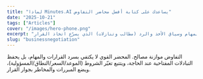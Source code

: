 ```yaml
---
title: "لماذا Minutes.AI يساعدك على كتابة أفضل محاضر التفاوض"
date: "2025-10-21"
tags: ["Articles"]
cover: "/images/hero-phone.png"
excerpt: "أساسيات محاضر التفاوض: القرارات والمهام وسياق الأخذ والرد (مطالب وتنازلات) الذي يسرّع اتخاذ القرار."
slug: "businessnegotiation"
---
```


التفاوض موازنة مصالح. المحضر القوي لا يكتفي بسرد القرارات والمهام، بل يحفظ التبادلات المفتاحية عند الحاجة، ويتتبع تغيّر الشروط (الموعد/السعر/النطاق/المسؤولية)، ويضع المبررات والمخاطر بجوار القرار.
